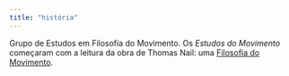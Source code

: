 ```yaml
---
title: "história"
---
```


Grupo de Estudos em Filosofia do Movimento. Os *Estudos do Movimento* começaram com a leitura da obra de Thomas Nail: uma [Filosofia do Movimento](/filosofia.qmd).